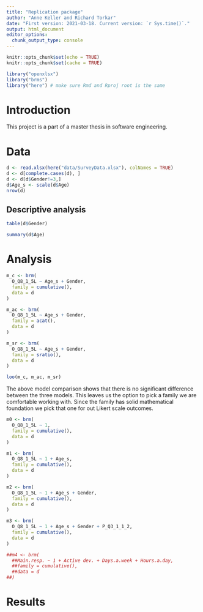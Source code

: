 ```yaml
---
title: "Replication package"
author: "Anne Keller and Richard Torkar"
date: "First version: 2021-03-18. Current version: `r Sys.time()`."
output: html_document
editor_options: 
  chunk_output_type: console
---
```


```r
knitr::opts_chunk$set(echo = TRUE)
knitr::opts_chunk$set(cache = TRUE)
```

```r
library("openxlsx")
library("brms")
library("here") # make sure Rmd and Rproj root is the same
```

# Introduction

This project is a part of a master thesis in software engineering. 


# Data

```r
d <- read.xlsx(here("data/SurveyData.xlsx"), colNames = TRUE)
d <- d[complete.cases(d), ]
d <- d[d$Gender!=3,]
d$Age_s <- scale(d$Age)
nrow(d)
```

## Descriptive analysis

```r
table(d$Gender)
```

```r
summary(d$Age)
```


# Analysis

```r
m_c <- brm(
  O_Q8_1_5L ~ Age_s + Gender,
  family = cumulative(),
  data = d
)

m_ac <- brm(
  O_Q8_1_5L ~ Age_s + Gender,
  family = acat(),
  data = d
)

m_sr <- brm(
  O_Q8_1_5L ~ Age_s + Gender,
  family = sratio(),
  data = d
)

loo(m_c, m_ac, m_sr)
```

The above model comparison shows that there is no significant difference between the three models. This leaves us the option to pick a family we are comfortable working with. Since the \textsf{Cumulative} family has solid mathematical foundation we pick that one for out Likert scale outcomes.

```r
m0 <- brm(
  O_Q8_1_5L ~ 1,
  family = cumulative(),
  data = d
)

m1 <- brm(
  O_Q8_1_5L ~ 1 + Age_s,
  family = cumulative(),
  data = d
)

m2 <- brm(
  O_Q8_1_5L ~ 1 + Age_s + Gender,
  family = cumulative(),
  data = d
)

m3 <- brm(
  O_Q8_1_5L ~ 1 + Age_s + Gender + P_Q3_1_1_2,
  family = cumulative(),
  data = d
)

##m4 <- brm(
  ##Main.resp. ~ 1 + Active dev. + Days.a.week + Hours.a.day,
  ##family = cumulative(),
  ##data = d
##)


```

# Results